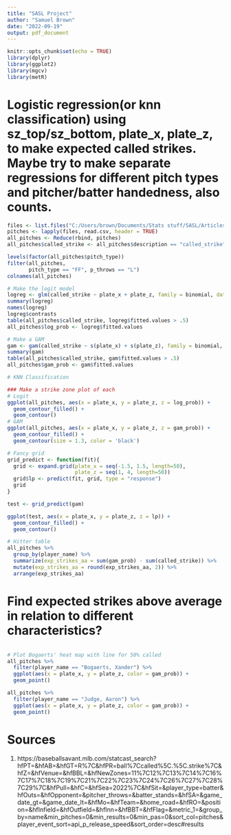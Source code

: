 ---
title: "SASL Project"
author: "Samuel Brown"
date: "2022-09-19"
output: pdf_document
---

```{r setup, include=FALSE}
knitr::opts_chunk$set(echo = TRUE)
library(dplyr)
library(ggplot2)
library(mgcv)
library(metR)
```
# Logistic regression(or knn classification) using  sz_top/sz_bottom, plate_x, plate_z, to make expected called strikes. Maybe try to make separate regressions for different pitch types and pitcher/batter handedness, also counts. 
```{r}
files <- list.files("C:/Users/brown/Documents/Stats stuff/SASL/Articles/Called Strikes", pattern="*.csv", full.names=TRUE)
pitches <- lapply(files, read.csv, header = TRUE)
all_pitches <- Reduce(rbind, pitches)
all_pitches$called_strike <- all_pitches$description == "called_strike"
```

```{r}
levels(factor(all_pitches$pitch_type))
filter(all_pitches, 
       pitch_type == "FF", p_throws == "L")
colnames(all_pitches)
```

```{r}
# Make the logit model
logreg <- glm(called_strike ~ plate_x + plate_z, family = binomial, data = all_pitches)
summary(logreg)
names(logreg)
logreg$contrasts
table(all_pitches$called_strike, logreg$fitted.values > .5)
all_pitches$log_prob <- logreg$fitted.values
```

```{r}
# Make a GAM
gam <- gam(called_strike ~ s(plate_x) + s(plate_z), family = binomial, data = all_pitches)
summary(gam)
table(all_pitches$called_strike, gam$fitted.values > .5)
all_pitches$gam_prob <- gam$fitted.values
```

```{r}
# KNN Classification

```

```{r}
### Make a strike zone plot of each
# Logit
ggplot(all_pitches, aes(x = plate_x, y = plate_z, z = log_prob)) +
  geom_contour_filled() +
  geom_contour()
# GAM
ggplot(all_pitches, aes(x = plate_x, y = plate_z, z = gam_prob)) +
  geom_contour_filled() +
  geom_contour(size = 1.3, color = 'black') 

# Fancy grid
grid_predict <- function(fit){
  grid <- expand.grid(plate_x = seq(-1.5, 1.5, length=50),
                      plate_z = seq(1, 4, length=50))
  grid$lp <- predict(fit, grid, type = "response")
  grid
}

test <- grid_predict(gam)

ggplot(test, aes(x = plate_x, y = plate_z, z = lp)) +
  geom_contour_filled() +
  geom_contour()
```

```{r}
# Hitter table
all_pitches %>%
  group_by(player_name) %>%
  summarize(exp_strikes_aa = sum(gam_prob) - sum(called_strike)) %>%
  mutate(exp_strikes_aa = round(exp_strikes_aa, 2)) %>%
  arrange(exp_strikes_aa)
```
# Find expected strikes above average in relation to different characteristics?
```{r}

```

```{r}
# Plot Bogaerts' heat map with line for 50% called
all_pitches %>%
  filter(player_name == "Bogaerts, Xander") %>%
  ggplot(aes(x = plate_x, y = plate_z, color = gam_prob)) +
  geom_point()

all_pitches %>%
  filter(player_name == "Judge, Aaron") %>%
  ggplot(aes(x = plate_x, y = plate_z, color = gam_prob)) +
  geom_point()
```


# Sources
1. https://baseballsavant.mlb.com/statcast_search?hfPT=&hfAB=&hfGT=R%7C&hfPR=ball%7Ccalled%5C.%5C.strike%7C&hfZ=&hfVenue=&hfBBL=&hfNewZones=11%7C12%7C13%7C14%7C16%7C17%7C18%7C19%7C21%7C22%7C23%7C24%7C26%7C27%7C28%7C29%7C&hfPull=&hfC=&hfSea=2022%7C&hfSit=&player_type=batter&hfOuts=&hfOpponent=&pitcher_throws=&batter_stands=&hfSA=&game_date_gt=&game_date_lt=&hfMo=&hfTeam=&home_road=&hfRO=&position=&hfInfield=&hfOutfield=&hfInn=&hfBBT=&hfFlag=&metric_1=&group_by=name&min_pitches=0&min_results=0&min_pas=0&sort_col=pitches&player_event_sort=api_p_release_speed&sort_order=desc#results 
